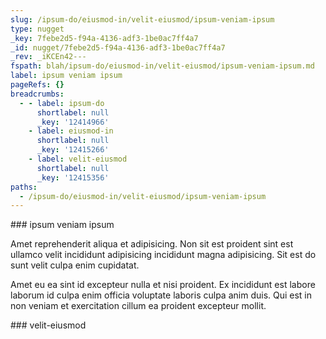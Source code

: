 ```yaml
---
slug: /ipsum-do/eiusmod-in/velit-eiusmod/ipsum-veniam-ipsum
type: nugget
_key: 7febe2d5-f94a-4136-adf3-1be0ac7ff4a7
_id: nugget/7febe2d5-f94a-4136-adf3-1be0ac7ff4a7
_rev: _iKCEn42---
fspath: blah/ipsum-do/eiusmod-in/velit-eiusmod/ipsum-veniam-ipsum.md
label: ipsum veniam ipsum
pageRefs: {}
breadcrumbs:
  - - label: ipsum-do
      shortlabel: null
      _key: '12414966'
    - label: eiusmod-in
      shortlabel: null
      _key: '12415266'
    - label: velit-eiusmod
      shortlabel: null
      _key: '12415356'
paths:
  - /ipsum-do/eiusmod-in/velit-eiusmod/ipsum-veniam-ipsum
---
```


<NuggetArea>
<Nugget slug="/ipsum-do/eiusmod-in/velit-eiusmod/ipsum-veniam-ipsum" type="nugget" _key="7febe2d5-f94a-4136-adf3-1be0ac7ff4a7" _id="nugget/7febe2d5-f94a-4136-adf3-1be0ac7ff4a7" _rev="_iKCEn42---" fspath="blah/ipsum-do/eiusmod-in/velit-eiusmod/ipsum-veniam-ipsum.md" label="ipsum veniam ipsum" paths="/ipsum-do/eiusmod-in/velit-eiusmod/ipsum-veniam-ipsum">
<NuggetBody>
### ipsum veniam ipsum

Amet reprehenderit aliqua et adipisicing. Non sit est proident sint est ullamco velit incididunt adipisicing incididunt magna adipisicing. Sit est do sunt velit culpa enim cupidatat.

Amet eu ea sint id excepteur nulla et nisi proident. Ex incididunt est labore laborum id culpa enim officia voluptate laboris culpa anim duis. Qui est in non veniam et exercitation cillum ea proident excepteur mollit.

</NuggetBody>
<Breadcrumbs>
<Crumbs>
<Crumb _key="12414966" label="ipsum-do" /><Crumb _key="12415266" label="eiusmod-in" /><Crumb _key="12415356" label="velit-eiusmod" />
</Crumbs>
</Breadcrumbs>
</Nugget>

<NuggetsInbound>
</NuggetsInbound>
<NuggetsOutbound>
</NuggetsOutbound>
</NuggetArea>
<PassagesInbound>
<Passage direction="inbound" type="passage" _key="12415356" _id="passage/12415356" _rev="_iKCEn4y--_" label="velit-eiusmod" passage="velit-eiusmod" fspath="blah/ipsum-do/eiusmod-in/velit-eiusmod" paths="/ipsum-do/eiusmod-in/velit-eiusmod" slug="/ipsum-do/eiusmod-in/velit-eiusmod">
<NuggetBody>
### velit-eiusmod

</NuggetBody>
<Breadcrumbs>
<Crumbs>
<Crumb _key="12414966" label="ipsum-do" /><Crumb _key="12415266" label="eiusmod-in" />
</Crumbs>
</Breadcrumbs>
</Passage>

</PassagesInbound>
<PassagesOutbound>
</PassagesOutbound>